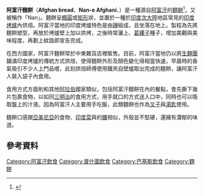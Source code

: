 {{Infobox prepared food
| name             = 阿富汗麵餅
| image            = [[File:Afghan_bread.jpg|250px]]
| caption          = 
| alternate_name   = Nan
| country          = [[阿富汗|阿富汗]]
| region           = 
| creator          = 
| course           = 
| type             = [[麵餅|麵餅]]
| served           = 
| main_ingredient  = 
| variations       = 
| calories         = 
| other            = [[阿富汗|阿富汗]]的國民[[麵餅|麵餅]]
}}

'''阿富汗麵餅'''（'''Afghan bread'''、'''Nan-e Afghani'''、{{lang-fa|نان افغانی}}）是一種源自[[阿富汗|阿富汗]]的[[麵餅|麵餅]]<ref>{{Cite web |url=http://www.mansfieldct.org/schools/mms/reads/OSOR06/1-Design/Breadwinner%20HTML%20Pages/recipes.htm |title=Afghan bread - Town of Mansfield |access-date=2014-01-12 |archive-date=2010-08-06 |archive-url=https://web.archive.org/web/20100806073928/http://www.mansfieldct.org/schools/mms/reads/OSOR06/1-Design/Breadwinner%20HTML%20Pages/recipes.htm |dead-url=no }}</ref>，又被稱作「Nan」。麵餅呈[[橢圓|橢圓]]或[[矩形|矩形]]狀，並置於一種於[[印度次大陸|印度次大陸]]地區常見的[[印度烤爐|印度烤爐]]內烘焙。阿富汗當地的印度烤爐特色是由[[磚|磚]]組成，且坐落在地上。製程為先將麵餅塑型，再放於烤爐壁上加以烘烤，之後時常灑上{{link-en|黑色小茴香|Black cumin}}、[[葛縷子|葛縷子]]種子，增加美觀與美味程度，再劃上紋路即宣告完成。

在西方國家，阿富汗麵餅常於中東雜貨店裡販售。目前，阿富汗當地仍以將[[生麵團|生麵團]]鋪滿印度烤爐的傳統方式烘焙，使得麵餅外形及顏色變化得相當快速，早晨時的香氣吸引不少人上門品嚐，此刻烘焙師傅使用鐵夾自壁爐取出完成的麵餅，讓阿富汗人裝入袋子內食用。

食用方式方面則和其他[[阿拉伯|阿拉伯]]國家類似，包括阿富汗麵餅在內的餐點，會先撕下幾片包裹食物，以如同[[三明治|三明治]]的食用方式，用手就口的方式送入口中，同時也可以吸取盤上的汁液。因為阿富汗人主要用手吃飯，此類麵餅也作為[[叉子|叉子]]與[[湯匙|湯匙]]使用。

麵餅口感跟[[亞美尼亞|亞美尼亞]]的食物{{link-en|亞美尼亞脆餅|Lavash}}、[[印度菜|印度菜]]與{{link-en|巴基斯坦菜|Pakistani cuisine}}的[[饢|饢]]相似，外殼並不堅硬，還擁有濃郁的味道。

== 參考資料 ==
{{Reflist}}
{{Cookbook|Afghan bread}}
{{Commons|Afghan bread}}

[[Category:阿富汗飲食|Category:阿富汗飲食]]
[[Category:普什圖飲食|Category:普什圖飲食]]
[[Category:巴基斯飲食|Category:巴基斯飲食]]
[[Category:麵餅|Category:麵餅]]